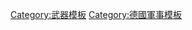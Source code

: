{{Navbox 
|name = 德國聯邦國防軍單兵武器及彈藥
|image= [[Image:Bundeswehr Kreuz Black.svg|300px]]
|title=  [[德國聯邦國防軍]]現役單兵武器及彈藥
|group1=[[手槍]]
|list1= [[瓦爾特P38手槍|P1]] • [[HK USP手槍|P8]] • [[格洛克17|P9]]<sup>S</sup> • [[HK USP手槍|P12]] • [[瓦爾特PP手槍|P21]] • [[HK P30半自動手槍|P30]]<sup>S</sup> • [[HK VP9半自動手槍|SFP9]]<sup>S</sup> • [[HK P11手槍|P11]]<sup>S</sup> • [[HK P2A1信號槍|P2A1]]
|group2= [[突擊步槍]]及[[戰鬥步槍]]
|list2= [[HK G36突擊步槍|G36]] • [[HK G36突擊步槍|G36K]]<sup>S</sup> • [[HK G36突擊步槍|G36C]]<sup>S</sup> • [[HK416突擊步槍|G95K]]<sup>S</sup> • [[HK G3自動步槍|G3]]<sup>L</sup> • [[HK417自動步槍|G27]]<sup>L</sup> • [[黑內爾MK 556突擊步槍|MK 556]]<sup>?</sup>
|group3=[[狙擊步槍]]及[[反器材步槍]] 
|list3= [[精密國際AW狙擊步槍|G22]] • [[精密國際AW狙擊步槍|G25]] • [[HK G28狙擊步槍|G28]] • [[黑內爾RS9狙擊步槍|G29]] • [[巴雷特M82狙擊步槍|G82]] • [[精密國際AW50狙擊步槍|G24]]
|group4= [[衝鋒槍]]
|list4= [[烏茲衝鋒槍|MP2A1]]<sup>L</sup> • [[HK MP5衝鋒槍|HK MP5]]<sup>S</sup> • [[HK MP7衝鋒槍|MP7]]
|group5= [[霰彈槍]]
|list5= [[雷明登870霰彈槍|MZF3]] • [[HK FABARM FP6霰彈槍|HK FABARM FP6]] • [[伯奈利M4 Super 90半自動霰彈槍|Benelli M4 Super 90]]
|group6= [[機槍]]                            
|list6= [[HK MG4輕機槍|MG4]] • [[HK21通用機槍|HK G8]]<sup>S</sup> •  [[MG3通用機槍|MG3]] • [[HK MG5通用機槍|MG5]] • [[白朗寧M2重機槍|MG50]] • [[白朗寧M2重機槍|M3M]]
|group7 = [[榴彈發射器]]                                                                                                    
|list7 =  [[HK AG36附加型榴彈發射器|AG-40-2]] • [[HK69榴彈發射器|AG-40-A1]] • [[米爾科姆轉輪連發式榴彈發射器|Milkor MGL]]<sup>S</sup> • [[HK GMG自動榴彈發射器|HK GMG]]
|group8 = [[手榴彈]]
|list8 =  [[DM51手榴彈|DM51]]
|group9 = [[反坦克武器]]
|list9 = [[鐵拳三型火箭筒|Panzerfaust 3]] • [[鬥牛士火箭筒|RGW 90-AS]] • [[卡爾·古斯塔夫無後座力炮|Carl Gustav M2]]
|group10 = [[導彈]]
|list10 =  [[拉斐爾長釘反坦克導彈|EUROSPIKE]] • [[米蘭反坦克飛彈|MILAN]] • [[FIM-92刺針便攜式防空飛彈|Fliegerfaust 2]]
|group11=彈藥
|list11= [[5.56×45mm NATO]] • [[7.62×51mm NATO]] • [[.300溫徹斯特麥格農|.300 Winchester Magnum]] • [[.338拉普麥格農|.338 Lapua Magnum]] • [[12.7×99mm NATO]] • [[9公厘魯格彈|9×19mm NATO]] • [[.45 ACP]] • [[4.6×30mm]] • [[霰彈|12鉛徑霰彈]] · [[40毫米榴彈|40×46mm及40×53mm榴彈]]
|below= <sup>S</sup>特種部隊使用為主 <sup>L</sup>少量列裝 <sup>?</sup>未確定採用
}}<noinclude>
[[Category:武器模板]]
[[Category:德國軍事模板]]
</noinclude>